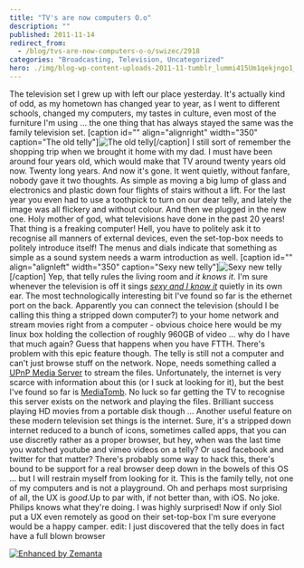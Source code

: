 ```yaml
---
title: "TV's are now computers O.o"
description: ""
published: 2011-11-14
redirect_from:
  - /blog/tvs-are-now-computers-o-o/swizec/2918
categories: "Broadcasting, Television, Uncategorized"
hero: ./img/blog-wp-content-uploads-2011-11-tumblr_lummi415Um1qekjngo1_50010.jpg
---
```


The television set I grew up with left our place yesterday. It's actually kind of odd, as my hometown has changed year to year, as I went to different schools, changed my computers, my tastes in culture, even most of the furniture I'm using ... the one thing that has always stayed the same was the family television set. \[caption id="" align="alignright" width="350" caption="The old telly"]![The old telly](./img/blog-wp-content-uploads-2011-11-tumblr_lummi415Um1qekjngo1_50010.jpg "The old telly")\[/caption] I still sort of remember the shopping trip when we brought it home with my dad. I must have been around four years old, which would make that TV around twenty years old now. Twenty long years. And now it's gone. It went quietly, without fanfare, nobody gave it two thoughts. As simple as moving a big lump of glass and electronics and plastic down four flights of stairs without a lift. For the last year you even had to use a toothpick to turn on our dear telly, and lately the image was all flickery and without colour. And then we plugged in the new one. Holy mother of god, what televisions have done in the past 20 years! That thing is a freaking computer! Hell, you have to politely ask it to recognise all manners of external devices, even the set-top-box needs to politely introduce itself! The menus and dials indicate that something as simple as a sound system needs a warm introduction as well. \[caption id="" align="alignleft" width="350" caption="Sexy new telly"]![Sexy new telly](./img/blog-wp-content-uploads-2011-11-tumblr_lun8x9awgB1qekjngo1_5003.jpg "Sexy new telly")\[/caption] Yep, that telly rules the living room and _it knows it_. I'm sure whenever the television is off it sings _[sexy and I know it](http://www.youtube.com/watch?v=wyx6JDQCslE&ob=av3e)_ quietly in its own ear. The most technologically interesting bit I've found so far is the ethernet port on the back. Apparently you can connect the television (should I be calling this thing a stripped down computer?) to your home network and stream movies right from a computer - obvious choice here would be my linux box holding the collection of roughly 960GB of video ... why do I have that much again? Guess that happens when you have FTTH. There's problem with this epic feature though. The telly is still not a computer and can't just browse stuff on the network. Nope, needs something called a [UPnP Media Server](http://en.wikipedia.org/wiki/UPnP_AV_media_server "UPnP AV media server") to stream the files. Unfortunately, the internet is very scarce with information about this (or I suck at looking for it), but the best I've found so far is [MediaTomb](http://mediatomb.cc/). No luck so far getting the TV to recognise this server exists on the network and playing the files. Brilliant success playing HD movies from a portable disk though ... Another useful feature on these modern television set things is the internet. Sure, it's a stripped down internet reduced to a bunch of icons, sometimes called apps, that you can use discretly rather as a proper browser, but hey, when was the last time you watched youtube and vimeo videos on a telly? Or used facebook and twitter for that matter? There's probably some way to hack this, there's bound to be support for a real browser deep down in the bowels of this OS ... but I will restrain myself from looking for it. This is the family telly, not one of my computers and is not a playground. Oh and perhaps most surprising of all, the UX is _good_.Up to par with, if not better than, with iOS. No joke. Philips knows what they're doing. I was highly surprised! Now if only Siol put a UX even remotely as good on their set-top-box I'm sure everyone would be a happy camper. edit: I just discovered that the telly does in fact have a full blown browser

[![Enhanced by Zemanta](http://img.zemanta.com/zemified_e.png?x-id=f32cc307-9bfd-47c8-acb1-647a6808b08b)](http://www.zemanta.com/ "Enhanced by Zemanta")
